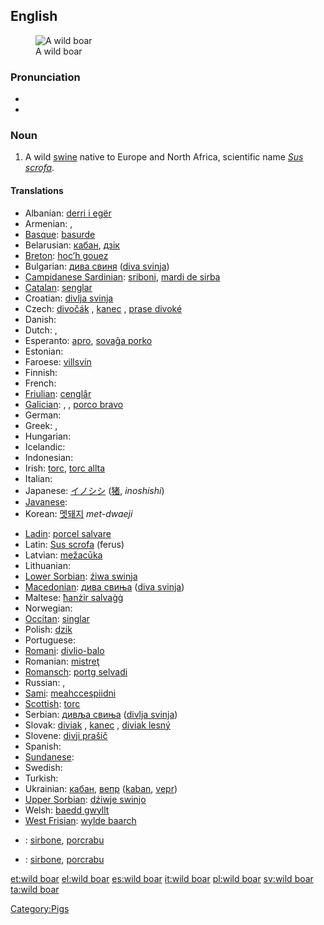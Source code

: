 {{wikipedia}}
==English==
[[Image:Zwijntje.JPG|thumb|A wild boar]]

===Pronunciation===
* {{IPA|/'waɪldˈbɔʊɽ/}}
* {{audio|en-uk-wild boar.ogg|Audio (UK)}}

===Noun===
{{en-noun|sg=[[wild]] [[boar]]}}

# A wild [[swine]] native to Europe and North Africa, scientific name ''[[Sus scrofa]]''.

====Translations====
{{trans-top|''Sus scrofa''}}
* Albanian: [[derri i egër]]
* Armenian: {{t-|hy|վայրի խոզ|tr=vayri xoz}}, {{t-|hy|վարազ|tr=varaz}}
* [[Basque]]: [[basurde]]
* Belarusian: [[кабан]], [[дзік]]
* [[Breton]]: [[hoc’h gouez]]
* Bulgarian: [[дива свиня]] ([[diva svinja]])
* [[Campidanese Sardinian]]: [[sriboni]], [[mardi de sirba]]
* [[Catalan]]: [[senglar]]
* Croatian: [[divlja svinja]]
* Czech: [[divočák]] {{m}}, [[kanec]] {{m}}, [[prase divoké]]
* Danish: {{t-|da|vildsvin}}
* Dutch: {{t+|nl|everzwijn|n}}, {{t+|nl|wild zwijn|n}}
* Esperanto: [[apro]], [[sovaĝa porko]]
* Estonian: {{t-|et|metssiga}}
* Faroese: [[villsvín]]
* Finnish: {{t-|fi|villisika}}
* French: {{t+|fr|sanglier|m}}
* [[Friulian]]: [[cenglâr]]
* [[Galician]]: {{t+|gl|xabaril|m|xs=Galician}}, {{t-|gl|xabarín|m|xs=Galician}}, [[porco bravo]] {{m}}
* German: {{t+|de|Wildschwein|n}}
* Greek: {{t+|el|αγριογούρουνο|n|tr=agriogοúrοuno}}, {{t+|el|αγριόχοιρος|m|tr=agrióchoiros}}
* Hungarian: {{t+|hu|vaddisznó}}
* Icelandic: {{t-|is|villisvín}}
* Indonesian: {{t-|id|babi hutan|xs=Indonesian}}
* Irish: [[torc]], [[torc allta]]
* Italian: {{t+|it|cinghiale|m}}
* Japanese: [[イノシシ]] ([[猪]], ''inoshishi'')
* [[Javanese]]: {{t-|jv|celeng|xs=Javanese}}
* Korean: [[멧돼지]] ''met-dwaeji''
{{trans-mid}}
* [[Ladin]]: [[porcel salvare]]
* Latin: [[Sus scrofa]] (ferus)
* Latvian: [[mežacūka]]
* Lithuanian: {{t+|lt|šernas|xs=Lithuanian}}
* [[Lower Sorbian]]: [[źiwa swinja]]
* [[Macedonian]]: [[дива свиња]] ([[diva svinja]])
* Maltese: [[ħanżir salvaġġ]]
* Norwegian: {{t+|no|villsvin}}
* [[Occitan]]: [[singlar]]
* Polish: [[dzik]] '' ''
* Portuguese: {{t+|pt|javali}}
* [[Romani]]: [[divlio-balo]] {{m}}
* Romanian: [[mistreţ]]
* [[Romansch]]: [[portg selvadi]]
* Russian: {{t+|ru|кабан|m|tr=kabán}}, {{t+|ru|вепрь|m|tr=vépr'}}
* [[Sami]]: [[meahccespiidni]]
* [[Scottish]]: [[torc]]
* Serbian: [[дивљa свиња]] ([[divlja svinja]])
* Slovak: [[diviak]] {{m}}, [[kanec]] {{m}}, [[diviak lesný]]
* Slovene: [[divji prašič]]
* Spanish: {{t+|es|jabalí|m}}
* [[Sundanese]]: {{t+|su|bagong|xs=Sundanese}}
* Swedish: {{t+|sv|vildsvin}}
* Turkish: {{t+|tr|yaban domuzu}}
* Ukrainian: [[кабан]], [[вепр]] ([[kaban]], [[vepr]])
* [[Upper Sorbian]]: [[dźiwje swinjo]]
* Welsh: [[baedd gwyllt]]
* [[West Frisian]]: [[wylde baarch]]
{{trans-bottom}}

{{checktrans-top}}
* {{ttbc|Gallurese Sardinian}}: [[sirbone]], [[porcrabu]] {{m}}
{{checktrans-mid}}
* {{ttbc|Sassarese Sardinian}}: [[sirbone]], [[porcrabu]] {{m}}
{{checktrans-bottom}}

{{commons}}

[[Category:Pigs]]

[[et:wild boar]]
[[el:wild boar]]
[[es:wild boar]]
[[it:wild boar]]
[[pl:wild boar]]
[[sv:wild boar]]
[[ta:wild boar]]